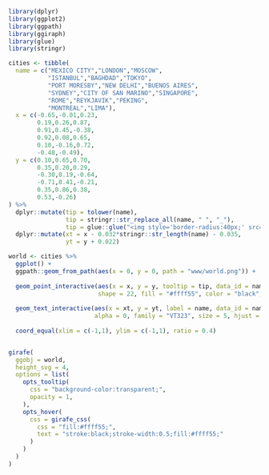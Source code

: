 <!-- Conecta o site às fontes escolhidas do Google Fonts -->
<head>
<link rel="preconnect" href="https://fonts.googleapis.com">
<link rel="preconnect" href="https://fonts.gstatic.com" crossorigin>
<link href="https://fonts.googleapis.com/css2?family=VT323&display=swap" rel="stylesheet">
</head>

```r

library(dplyr)
library(ggplot2)
library(ggpath)
library(ggiraph)
library(glue)
library(stringr)

```

```r

cities <- tibble(
  name = c("MEXICO CITY","LONDON","MOSCOW",
           "ISTANBUL","BAGHDAD","TOKYO",
           "PORT MORESBY","NEW DELHI","BUENOS AIRES",
           "SYDNEY","CITY OF SAN MARINO","SINGAPORE",
           "ROME","REYKJAVIK","PEKING",
           "MONTREAL","LIMA"),
  x = c(-0.65,-0.01,0.23,
        0.19,0.26,0.87,
        0.91,0.45,-0.38,
        0.92,0.08,0.65,
        0.10,-0.16,0.72,
        -0.48,-0.49),
  y = c(0.10,0.65,0.70,
        0.35,0.20,0.29,
        -0.30,0.19,-0.64,
        -0.71,0.41,-0.21,
        0.35,0.86,0.38,
        0.53,-0.26)
) %>% 
  dplyr::mutate(tip = tolower(name),
                tip = stringr::str_replace_all(name, " ", "_"),
                tip = glue::glue("<img style='border-radius:40px;' src=https://raw.githubusercontent.com/IcaroBernardes/carmen_sandiego_DOS/master/www/cities/{tip}.png'>")) %>% 
  dplyr::mutate(xt = x - 0.032*stringr::str_length(name) - 0.035,
                yt = y + 0.022)

world <- cities %>% 
  ggplot() +
  ggpath::geom_from_path(aes(x = 0, y = 0, path = "www/world.png")) +
  
  geom_point_interactive(aes(x = x, y = y, tooltip = tip, data_id = name),
                         shape = 22, fill = "#ffff55", color = "black", stroke = 1) +
  
  geom_text_interactive(aes(x = xt, y = yt, label = name, data_id = name),
                        alpha = 0, family = "VT323", size = 5, hjust = 0) +
  
  coord_equal(xlim = c(-1,1), ylim = c(-1,1), ratio = 0.4)


girafe(
  ggobj = world,
  height_svg = 4,
  options = list(
    opts_tooltip(
      css = "background-color:transparent;",
      opacity = 1,
    ),
    opts_hover(
      css = girafe_css(
        css = "fill:#ffff55;",
        text = "stroke:black;stroke-width:0.5;fill:#ffff55;"
      )
    )
  )
)

```
